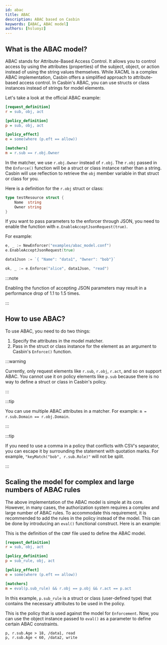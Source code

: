 ```yaml
---
id: abac
title: ABAC
description: ABAC based on Casbin
keywords: [ABAC, ABAC model]
authors: [hsluoyz]
---
```


## What is the ABAC model?

ABAC stands for Attribute-Based Access Control. It allows you to control access by using the attributes (properties) of the subject, object, or action instead of using the string values themselves. While XACML is a complex ABAC implementation, Casbin offers a simplified approach to attribute-based access control. In Casbin's ABAC, you can use structs or class instances instead of strings for model elements.

Let's take a look at the official ABAC example:

```ini
[request_definition]
r = sub, obj, act

[policy_definition]
p = sub, obj, act

[policy_effect]
e = some(where (p.eft == allow))

[matchers]
m = r.sub == r.obj.Owner
```

In the matcher, we use `r.obj.Owner` instead of `r.obj`. The `r.obj` passed in the `Enforce()` function will be a struct or class instance rather than a string. Casbin will use reflection to retrieve the `obj` member variable in that struct or class for you.

Here is a definition for the `r.obj` struct or class:

```go
type testResource struct {
    Name  string
    Owner string
}
```

If you want to pass parameters to the enforcer through JSON, you need to enable the function with `e.EnableAcceptJsonRequest(true)`.

For example:

```go
e, _ := NewEnforcer("examples/abac_model.conf")
e.EnableAcceptJsonRequest(true)

data1Json := `{ "Name": "data1", "Owner": "bob"}`

ok, _ := e.Enforce("alice", data1Json, "read")
```

:::note

Enabling the function of accepting JSON parameters may result in a performance drop of 1.1 to 1.5 times.

:::

## How to use ABAC?

To use ABAC, you need to do two things:

1. Specify the attributes in the model matcher.
2. Pass in the struct or class instance for the element as an argument to Casbin's `Enforce()` function.

:::warning

Currently, only request elements like `r.sub`, `r.obj`, `r.act`, and so on support ABAC. You cannot use it on policy elements like `p.sub` because there is no way to define a struct or class in Casbin's policy.

:::

:::tip

You can use multiple ABAC attributes in a matcher. For example: `m = r.sub.Domain == r.obj.Domain`.

:::

:::tip

If you need to use a comma in a policy that conflicts with CSV's separator, you can escape it by surrounding the statement with quotation marks. For example, `"keyMatch("bob", r.sub.Role)"` will not be split.

:::

## Scaling the model for complex and large numbers of ABAC rules

The above implementation of the ABAC model is simple at its core. However, in many cases, the authorization system requires a complex and large number of ABAC rules. To accommodate this requirement, it is recommended to add the rules in the policy instead of the model. This can be done by introducing an `eval()` functional construct. Here is an example:

This is the definition of the `CONF` file used to define the ABAC model.

```ini
[request_definition]
r = sub, obj, act

[policy_definition]
p = sub_rule, obj, act

[policy_effect]
e = some(where (p.eft == allow))

[matchers]
m = eval(p.sub_rule) && r.obj == p.obj && r.act == p.act
```

In this example, `p.sub_rule` is a struct or class (user-defined type) that contains the necessary attributes to be used in the policy.

This is the policy that is used against the model for `Enforcement`. Now, you can use the object instance passed to `eval()` as a parameter to define certain ABAC constraints.

```csv
p, r.sub.Age > 18, /data1, read
p, r.sub.Age < 60, /data2, write
```
